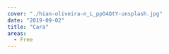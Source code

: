 ---
cover: "./hian-oliveira-n_L_ppO4QtY-unsplash.jpg"
date: "2019-09-02"
title: "Cara"
areas:
  - Free
---
